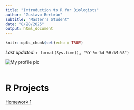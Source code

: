 ```yaml
---
title: "Introduction to R for Biologists"
author: "Gustavo Bertrán"
subtitle: "Master's Student"
date: "8/28/2025"
output: html_document
---
```


```r
knitr::opts_chunk$set(echo = TRUE)
```
*Last updated:* `r format(Sys.time(), "%Y-%m-%d %H:%M:%S")`  



![My profile pic](C:/Users/gbert/OneDrive/Documents/Intro R/Profile_Pic.jpg)<br><br> 

# R Projects

[Homework 1](assignments/homework1/project1.html)
